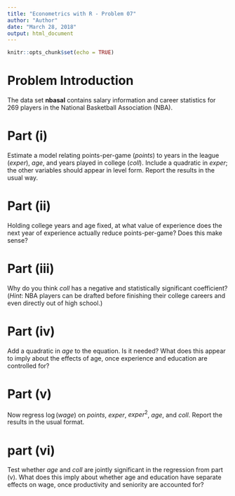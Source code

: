 ---
title: "Econometrics with R - Problem 07"
author: "Author"
date: "March 28, 2018"
output: html_document
---

```{r setup, include=FALSE}
knitr::opts_chunk$set(echo = TRUE)
```


# Problem Introduction

The data set **nbasal** contains salary information and career statistics for 269 players in the National Basketball Association (NBA).


# Part (i)

Estimate a model relating points-per-game ($points$) to years in the league ($exper$), $age$, and years played in college ($coll$). Include a quadratic in $exper$; the other variables should appear in level form. Report the results in the usual way.


# Part (ii)

Holding college years and age fixed, at what value of experience does the next year of experience actually reduce points-per-game? Does this make sense?


# Part (iii)

Why do you think $coll$ has a negative and statistically significant coefficient? (*Hint*: NBA players can be drafted before finishing their college careers and even directly out of high
school.)


# Part (iv)

Add a quadratic in $age$ to the equation. Is it needed? What does this appear to imply about the effects of age, once experience and education are controlled for?


# Part (v)

Now regress $\log(wage)$ on $points$, $exper$, $exper^2$, $age$, and $coll$. Report the results in the usual format.


# part (vi)

Test whether $age$ and $coll$ are jointly significant in the regression from part (v). What does this imply about whether age and education have separate effects on wage, once productivity and
seniority are accounted for?